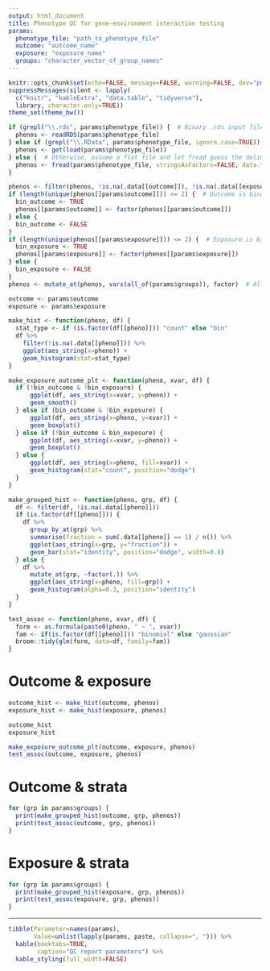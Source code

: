```yaml
---
output: html_document
title: Phenotype QC for gene-environment interaction testing
params:
  phenotype_file: "path_to_phenotype_file"
  outcome: "outcome_name"
  exposure: "exposure_name"
  groups: "character_vector_of_group_names"
---
```


<!--
Run using: rmarkdown::render("GxE_phenotype_QC.Rmd", output_file="myfile.html",
                              params=list(phenotype_file="my_phenofile.csv"))
-->

```r
knitr::opts_chunk$set(echo=FALSE, message=FALSE, warning=FALSE, dev="png")
suppressMessages(silent <- lapply(
  c("knitr", "kableExtra", "data.table", "tidyverse"),
  library, character.only=TRUE))
theme_set(theme_bw())
```

```r
if (grepl("\\.rds", params$phenotype_file)) {  # Binary .rds input file
  phenos <- readRDS(params$phenotype_file)
} else if (grepl("\\.RData", params$phenotype_file, ignore.case=TRUE)) {  # Binary .RData input file
  phenos <- get(load(params$phenotype_file))
} else {  # Otherwise, assume a flat file and let fread guess the delimiter
  phenos <- fread(params$phenotype_file, stringsAsFactors=FALSE, data.table=FALSE)
}

phenos <- filter(phenos, !is.na(.data[[outcome]]), !is.na(.data[[exposure]]))
if (length(unique(phenos[[params$outcome]])) <= 2) {  # Outcome is binary
  bin_outcome <- TRUE
  phenos[[params$outcome]] <- factor(phenos[[params$outcome]])
} else {
  bin_outcome <- FALSE
}
if (length(unique(phenos[[params$exposure]])) <= 2) {  # Exposure is binary
  bin_exposure <- TRUE
  phenos[[params$exposure]] <- factor(phenos[[params$exposure]])
} else {
  bin_exposure <- FALSE
}
phenos <- mutate_at(phenos, vars(all_of(params$groups)), factor)  # All stratification groups as factors

outcome <- params$outcome
exposure <- params$exposure
```

```r
make_hist <- function(pheno, df) {
  stat_type <- if (is.factor(df[[pheno]])) "count" else "bin"
  df %>%
    filter(!is.na(.data[[pheno]])) %>%
    ggplot(aes_string(x=pheno)) +
    geom_histogram(stat=stat_type)
}

make_exposure_outcome_plt <- function(pheno, xvar, df) {
  if (!bin_outcome & !bin_exposure) {
      ggplot(df, aes_string(x=xvar, y=pheno)) +
      geom_smooth()
  } else if (bin_outcome & !bin_exposure) {
      ggplot(df, aes_string(x=pheno, y=xvar)) +
      geom_boxplot()
  } else if (!bin_outcome & bin_exposure) {
      ggplot(df, aes_string(x=xvar, y=pheno)) +
      geom_boxplot()
  } else {
      ggplot(df, aes_string(x=pheno, fill=xvar)) +
      geom_histogram(stat="count", position="dodge")
  }
}

make_grouped_hist <- function(pheno, grp, df) {
  df <- filter(df, !is.na(.data[[pheno]]))
  if (is.factor(df[[pheno]])) {
    df %>%
      group_by_at(grp) %>%
      summarise(fraction = sum(.data[[pheno]] == 1) / n()) %>%
      ggplot(aes_string(x=grp, y="fraction")) +
      geom_bar(stat="identity", position="dodge", width=0.8)
  } else {
    df %>%
      mutate_at(grp, ~factor(.)) %>%
      ggplot(aes_string(x=pheno, fill=grp)) +
      geom_histogram(alpha=0.3, position="identity")
  }
}

test_assoc <- function(pheno, xvar, df) {
  form <- as.formula(paste0(pheno, " ~ ", xvar))
  fam <- if(is.factor(df[[pheno]])) "binomial" else "gaussian"
  broom::tidy(glm(form, data=df, family=fam)) 
}
```

# Outcome & exposure

```r
outcome_hist <- make_hist(outcome, phenos)
exposure_hist <- make_hist(exposure, phenos)

outcome_hist
exposure_hist
```

```r
make_exposure_outcome_plt(outcome, exposure, phenos)
test_assoc(outcome, exposure, phenos)
```

# Outcome & strata

```r
for (grp in params$groups) {
  print(make_grouped_hist(outcome, grp, phenos))
  print(test_assoc(outcome, grp, phenos))
}
```

# Exposure & strata

```r
for (grp in params$groups) {
  print(make_grouped_hist(exposure, grp, phenos))
  print(test_assoc(exposure, grp, phenos))
}
```

--------------------------------------------------------------------------------

```r
tibble(Parameter=names(params),
       Value=unlist(lapply(params, paste, collapse=", "))) %>%
  kable(booktabs=TRUE,
        caption="QC report parameters") %>%
  kable_styling(full_width=FALSE)
```
